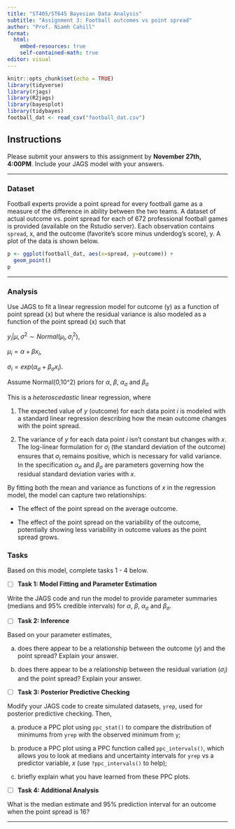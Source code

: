 ```yaml
---
title: "ST405/ST645 Bayesian Data Analysis"
subtitle: "Assignment 3: Football outcomes vs point spread"
author: "Prof. Niamh Cahill"
format: 
  html:
    embed-resources: true
    self-contained-math: true
editor: visual
---
```


```r
knitr::opts_chunk$set(echo = TRUE)
library(tidyverse)
library(rjags)
library(R2jags)
library(bayesplot)
library(tidybayes)
football_dat <- read_csv("football_dat.csv")


```

## Instructions

Please submit your answers to this assignment by **November 27th, 4:00PM**. Include your JAGS model with your answers.

------------------------------------------------------------------------

### Dataset

Football experts provide a point spread for every football game as a measure of the difference in ability between the two teams. A dataset of actual outcome vs. point spread for each of 672 professional football games is provided (available on the Rstudio server). Each observation contains `spread`, x, and the outcome (favorite’s score minus underdog’s score), y. A plot of the data is shown below.

```r
p <- ggplot(football_dat, aes(x=spread, y=outcome)) +
  geom_point()
p
```

------------------------------------------------------------------------

### Analysis

Use JAGS to fit a linear regression model for outcome (y) as a function of point spread (x) but where the residual variance is also modeled as a function of the point spread (x) such that

$y_i|\mu,\sigma^2 \sim Normal(\mu_i, \sigma_i^2)$,

$\mu_i = \alpha + \beta x_i$,

$\sigma_i = exp(\alpha_{\sigma} + \beta_{\sigma} x_i)$.

Assume Normal(0,10\^2) priors for $\alpha$, $\beta$, $\alpha_{\sigma}$ and $\beta_{\sigma}$

This is a *heteroscedastic* linear regression, where

1.  The expected value of $y$ (outcome) for each data point $i$ is modeled with a standard linear regression describing how the mean outcome changes with the point spread.

2.  The variance of $y$ for each data point $i$ isn’t constant but changes with $x$. The log-linear formulation for $\sigma_i$ (the standard deviation of the outcome) ensures that $\sigma_i$ remains positive, which is necessary for valid variance. In the specification $\alpha_{\sigma}$ and $\beta_{\sigma}$ are parameters governing how the residual standard deviation varies with $x$.

By fitting both the mean and variance as functions of $x$ in the regression model, the model can capture two relationships:

-   The effect of the point spread on the average outcome.

-   The effect of the point spread on the variability of the outcome, potentially showing less variability in outcome values as the point spread grows.

### Tasks

Based on this model, complete tasks 1 - 4 below.

-   [ ] **Task 1: Model Fitting and Parameter Estimation**

Write the JAGS code and run the model to provide parameter summaries (medians and 95% credible intervals) for $\alpha$, $\beta$, $\alpha_{\sigma}$ and $\beta_{\sigma}$.

-   [ ] **Task 2: Inference**

Based on your parameter estimates,

a.  does there appear to be a relationship between the outcome ($y$) and the point spread? Explain your answer.

b.  does there appear to be a relationship between the residual variation ($\sigma_i$) and the point spread? Explain your answer.

-   [ ] **Task 3: Posterior Predictive Checking**

Modify your JAGS code to create simulated datasets, `yrep`, used for posterior predictive checking. Then,

a.  produce a PPC plot using `ppc_stat()` to compare the distribution of minimums from `yrep` with the observed minimum from `y`;

b.  produce a PPC plot using a PPC function called `ppc_intervals()`, which allows you to look at medians and uncertainty intervals for `yrep` vs a predictor variable, $x$ (use `?ppc_intervals()` to help);

c.  briefly explain what you have learned from these PPC plots.

-   [ ] **Task 4: Additional Analysis**

What is the median estimate and 95% prediction interval for an outcome when the point spread is 16?

------------------------------------------------------------------------
